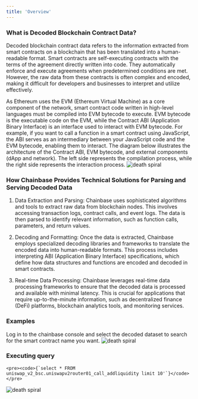 ```yaml
---
title: 'Overview'
---
```


### What is Decoded Blockchain Contract Data?

Decoded blockchain contract data refers to the information extracted from smart contracts on a blockchain that has been translated into a human-readable format. Smart contracts are self-executing contracts with the terms of the agreement directly written into code. They automatically enforce and execute agreements when predetermined conditions are met. However, the raw data from these contracts is often complex and encoded, making it difficult for developers and businesses to interpret and utilize effectively.

As Ethereum uses the EVM (Ethereum Virtual Machine) as a core component of the network, smart contract code written in high-level languages must be compiled into EVM bytecode to execute. EVM bytecode is the executable code on the EVM, while the Contract ABI (Application Binary Interface) is an interface used to interact with EVM bytecode. For example, if you want to call a function in a smart contract using JavaScript, the ABI serves as an intermediary between your JavaScript code and the EVM bytecode, enabling them to interact. The diagram below illustrates the architecture of the Contract ABI, EVM bytecode, and external components (dApp and network). The left side represents the compilation process, while the right side represents the interaction process.
![death spiral](../../../images/catalog/contract_decoded.png)

### How Chainbase Provides Technical Solutions for Parsing and Serving Decoded Data

1. Data Extraction and Parsing: Chainbase uses sophisticated algorithms and tools to extract raw data from blockchain nodes. This involves accessing transaction logs, contract calls, and event logs. The data is then parsed to identify relevant information, such as function calls, parameters, and return values.

2. Decoding and Formatting: Once the data is extracted, Chainbase employs specialized decoding libraries and frameworks to translate the encoded data into human-readable formats. This process includes interpreting ABI (Application Binary Interface) specifications, which define how data structures and functions are encoded and decoded in smart contracts.

3. Real-time Data Processing: Chainbase leverages real-time data processing frameworks to ensure that the decoded data is processed and available with minimal latency. This is crucial for applications that require up-to-the-minute information, such as decentralized finance (DeFi) platforms, blockchain analytics tools, and monitoring services.

### Examples

Log in to the chainbase console and select the decoded dataset to search for the smart contract name you want.
![death spiral](../../../images/catalog/decoded.jpg)

### Executing query

    <pre><code>{`select * FROM uniswap_v2_bsc.uniswapv2router01_call_addliquidity limit 10'`}</code></pre>

![death spiral](../../../images/catalog/decoded02.jpg)